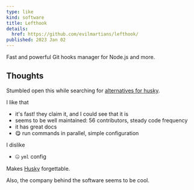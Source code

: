 ```yaml
---
type: like
kind: software
title: Lefthook
details:
  href: https://github.com/evilmartians/lefthook/
published: 2023 Jan 02
---
```


<Abstract>

Fast and powerful Git hooks manager for Node.js and more.

</Abstract>

## Thoughts

Stumbled open this while searching for [alternatives for husky](/meta/records/current/lefthook).

I like that

- it's fast! they claim it, and I could see that it is
- seems to be well maintained: 56 contributors, steady code frequency
- it has great docs
- :yum: run commands in parallel, simple configuration

I dislike

- :zipper_mouth_face: `yml` config

Makes [Husky](https://github.com/typicode/husky) forgettable.

Also, the company behind the software seems to be cool.
